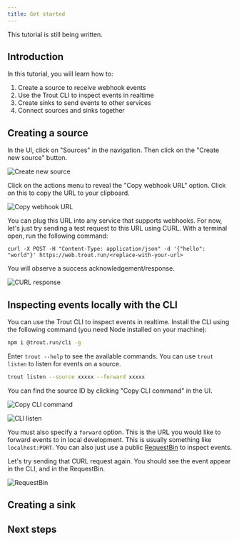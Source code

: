 ```yaml
---
title: Get started
---
```



<Card icon="warning" color="goldenrod" title="Note">
  This tutorial is still being written.
</Card>

## Introduction

In this tutorial, you will learn how to:

1. Create a source to receive webhook events
2. Use the Trout CLI to inspect events in realtime
3. Create sinks to send events to other services
4. Connect sources and sinks together

## Creating a source

In the UI, click on "Sources" in the navigation. Then click on the "Create new source" button.

![Create new source](/get-started/0-create-source.png)

Click on the actions menu to reveal the "Copy webhook URL" option. Click on this to copy the URL to your clipboard.

![Copy webhook URL](/get-started/1-copy-url.png)

You can plug this URL into any service that supports webhooks. For now, let's just try sending a test request to this URL using CURL. With a terminal open, run the following command:

```
curl -X POST -H "Content-Type: application/json" -d '{"hello": "world"}' https://web.trout.run/<replace-with-your-url>
```

You will observe a success acknowledgement/response.

![CURL response](/get-started/2-curl-response.png)

## Inspecting events locally with the CLI

You can use the Trout CLI to inspect events in realtime. Install the CLI using the following command (you need Node installed on your machine):

```bash
npm i @trout.run/cli -g
```

Enter `trout --help` to see the available commands. You can use `trout listen` to listen for events on a source.

```bash
trout listen --source xxxxx --forward xxxxx
```

You can find the source ID by clicking "Copy CLI command" in the UI.

![Copy CLI command](/get-started/3-source-id.png)

![CLI listen](/get-started/4-cli-install.png)

You must also specify a `forward` option. This is the URL you would like to forward events to in local development. This is usually something like `localhost:PORT`. You can also just use a public [RequestBin](https://public.requestbin.com/r) to inspect events.

Let's try sending that CURL request again. You should see the event appear in the CLI, and in the RequestBin.

![RequestBin](/get-started/6-requestbin.png)

## Creating a sink

## Next steps
